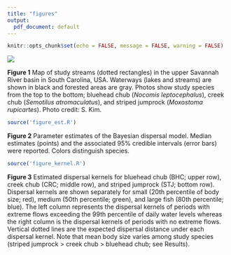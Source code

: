 ```yaml
---
title: "figures"
output:
  pdf_document: default
---
```


```r
knitr::opts_chunk$set(echo = FALSE, message = FALSE, warning = FALSE)
```

![]("data_org/figure_map.png")

**Figure 1** Map of study streams (dotted rectangles) in the upper Savannah River basin in South Carolina, USA. Waterways (lakes and streams) are shown in black and forested areas are gray.  Photos show study species from the top to the bottom; bluehead chub (*Nocomis leptocephalus*), creek chub (*Semotilus atromaculatus*), and striped jumprock (*Moxostoma rupicartes*). Photo credit: S. Kim.

\pagebreak

```r
source('figure_est.R')
```

**Figure 2** Parameter estimates of the Bayesian dispersal model. Median estimates (points) and the associated 95% credible intervals (error bars) were reported. Colors distinguish species.

\pagebreak

```r
source('figure_kernel.R')
```

**Figure 3** Estimated dispersal kernels for bluehead chub (BHC; upper row), creek chub (CRC; middle row), and striped jumprock (STJ; bottom row). Dispersal kernels are shown separately for small (20th percentile of body size; red), medium (50th percentile; green), and large fish (80th percentile; blue). The left column represents the dispersal kernels of periods with extreme flows exceeding the 99th percentile of daily water levels whereas the right column is the dispersal kernels of periods with no extreme flows. Vertical dotted lines are the expected dispersal distance under each dispersal kernel. Note that mean body size varies among study species (striped jumprock > creek chub > bluehead chub; see Results).
